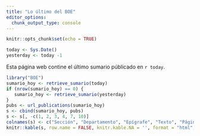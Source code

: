 ```yaml
---
title: "Lo último del BOE"
editor_options: 
  chunk_output_type: console
---
```


```r
knitr::opts_chunk$set(echo = TRUE)
```


```r
today <- Sys.Date()
yesterday <- today -1
```
Esta página web contine el último sumario públicado en `r today`.

```r
library("BOE")
sumario_hoy <- retrieve_sumario(today)
if (nrow(sumario_hoy) == 0) {
   sumario_hoy <- retrieve_sumario(yesterday)
}
pubs <- url_publications(sumario_hoy)
s <- cbind(sumario_hoy, pubs)
s <- s[, -c(1, 2, 3, 4, 7, 10)]
colnames(s) <- c("Sección", "Departamento", "Epígrafe", "Texto", "Páginas", "Link")
knitr::kable(s, row.name = FALSE, knitr.kable.NA = '', format = "html", align = "c", row.names = TRUE)
```


